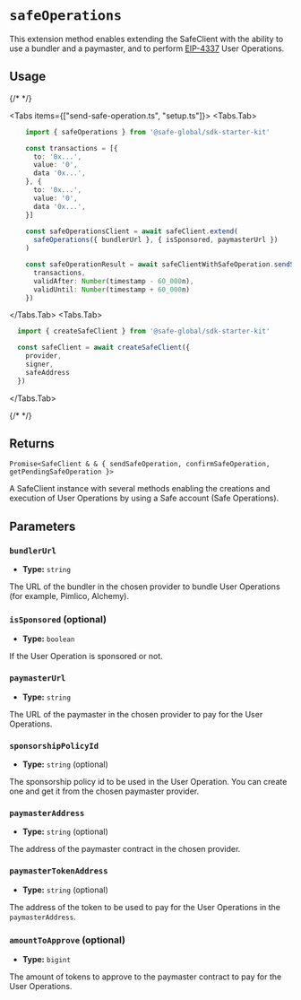 
# `safeOperations`

This extension method enables extending the SafeClient with the ability to use a bundler and a paymaster, and to perform [EIP-4337](https://eips.ethereum.org/EIPS/eip-4337) User Operations.

## Usage

{/* <!-- vale off --> */}

<Tabs items={["send-safe-operation.ts", "setup.ts"]}>
  <Tabs.Tab>
  ```typescript 
      import { safeOperations } from '@safe-global/sdk-starter-kit'

      const transactions = [{
        to: '0x...',
        value: '0',
        data '0x...',
      }, {
        to: '0x...',
        value: '0',
        data '0x...',
      }]    
    
      const safeOperationsClient = await safeClient.extend(
        safeOperations({ bundlerUrl }, { isSponsored, paymasterUrl })
      )

      const safeOperationResult = await safeClientWithSafeOperation.sendSafeOperation({
        transactions,
        validAfter: Number(timestamp - 60_000n),
        validUntil: Number(timestamp + 60_000n)
      })
  ```
  </Tabs.Tab>
  <Tabs.Tab>
  ```typescript 
    import { createSafeClient } from '@safe-global/sdk-starter-kit'

    const safeClient = await createSafeClient({
      provider,
      signer,
      safeAddress
    })
  ```
  </Tabs.Tab>
</Tabs>

{/* <!-- vale on --> */}

## Returns

`Promise<SafeClient & & { sendSafeOperation, confirmSafeOperation, getPendingSafeOperation }>`

A SafeClient instance with several methods enabling the creations and execution of User Operations by using a Safe account (Safe Operations).

## Parameters

### `bundlerUrl`

- **Type:** `string`

The URL of the bundler in the chosen provider to bundle User Operations (for example, Pimlico, Alchemy).

### `isSponsored` (optional)

- **Type:** `boolean`

If the User Operation is sponsored or not.

### `paymasterUrl`

- **Type:** `string`

The URL of the paymaster in the chosen provider to pay for the User Operations.

### `sponsorshipPolicyId`

- **Type:** `string` (optional)

The sponsorship policy id to be used in the User Operation. You can create one and get it from the chosen paymaster provider.

### `paymasterAddress`

- **Type:** `string` (optional)

The address of the paymaster contract in the chosen provider.

### `paymasterTokenAddress`

- **Type:** `string` (optional)

The address of the token to be used to pay for the User Operations in the `paymasterAddress`.

### `amountToApprove` (optional)

- **Type:** `bigint`

The amount of tokens to approve to the paymaster contract to pay for the User Operations.